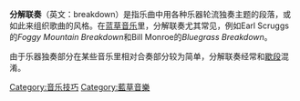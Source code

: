 {{Unreferenced|time=2021-06-25T05:32:39+00:00}}
'''分解联奏'''（英文：breakdown）是指乐曲中用各种乐器轮流独奏主题的段落，或如此来组织歌曲的风格。在[[蓝草音乐|蓝草音乐]]里，分解联奏尤其常见，例如Earl Scruggs的''Foggy Mountain Breakdown''和Bill Monroe的''Bluegrass Breakdown''。

由于乐器独奏部分在某些音乐里相对合奏部分较为简单，分解联奏经常和[[歇段|歇段]]混淆。
[[Category:音乐技巧|Category:音乐技巧]]
[[Category:藍草音樂|Category:藍草音樂]]